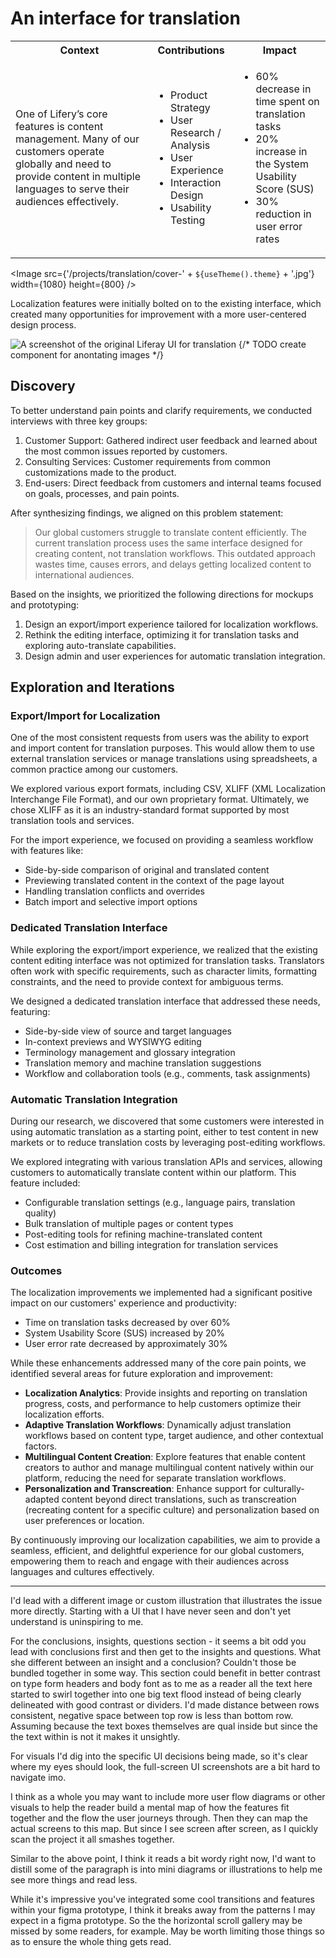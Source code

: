 
# An interface for translation

<table>
  <tr className="text-left">
    <th>Context</th>
    <th>Contributions</th>
    <th>Impact</th>
  </tr>
  <tr>
    <td>
      <p>
        One of Lifery’s core features is content management. Many of our
        customers operate globally and need to provide content in multiple
        languages to serve their audiences effectively.
      </p>
    </td>
    <td>
      <ul>
        <li>Product Strategy</li>
        <li>User Research / Analysis</li>
        <li>User Experience</li>
        <li>Interaction Design</li>
        <li>Usability Testing</li>
      </ul>
    </td>
    <td>
      <ul>
        <li>60% decrease in time spent on translation tasks</li>
        <li>20% increase in the System Usability Score (SUS)</li>
        <li>30% reduction in user error rates</li>
      </ul>
    </td>
  </tr>
</table>

<Image
  src={'/projects/translation/cover-' + `${useTheme().theme}` + '.jpg'}
  width={1080}
  height={800}
/>

Localization features were initially bolted on to the existing interface, which created many opportunities for improvement with a more user-centered design process.

![A screenshot of the original Liferay UI for translation](/projects/translation/before.png 'The original UI for viewing a translation')
{/* TODO create component for anontating images */}

## Discovery

To better understand pain points and clarify requirements, we conducted interviews with three key groups:

1. Customer Support: Gathered indirect user feedback and learned about the most common issues reported by customers.
1. Consulting Services: Customer requirements from common customizations made to the product.
1. End-users: Direct feedback from customers and internal teams focused on goals, processes, and pain points.

After synthesizing findings, we aligned on this problem statement:

> Our global customers struggle to translate content efficiently. The current translation process uses the same interface designed for creating content, not translation workflows. This outdated approach wastes time, causes errors, and delays getting localized content to international audiences.

Based on the insights, we prioritized the following directions for mockups and prototyping:

1. Design an export/import experience tailored for localization workflows.
1. Rethink the editing interface, optimizing it for translation tasks and exploring auto-translate capabilities.
1. Design admin and user experiences for automatic translation integration.

## Exploration and Iterations

### Export/Import for Localization

One of the most consistent requests from users was the ability to export and import content for translation purposes. This would allow them to use external translation services or manage translations using spreadsheets, a common practice among our customers.

We explored various export formats, including CSV, XLIFF (XML Localization Interchange File Format), and our own proprietary format. Ultimately, we chose XLIFF as it is an industry-standard format supported by most translation tools and services.

For the import experience, we focused on providing a seamless workflow with features like:

- Side-by-side comparison of original and translated content
- Previewing translated content in the context of the page layout
- Handling translation conflicts and overrides
- Batch import and selective import options

### Dedicated Translation Interface

While exploring the export/import experience, we realized that the existing content editing interface was not optimized for translation tasks. Translators often work with specific requirements, such as character limits, formatting constraints, and the need to provide context for ambiguous terms.

We designed a dedicated translation interface that addressed these needs, featuring:

- Side-by-side view of source and target languages
- In-context previews and WYSIWYG editing
- Terminology management and glossary integration
- Translation memory and machine translation suggestions
- Workflow and collaboration tools (e.g., comments, task assignments)

### Automatic Translation Integration

During our research, we discovered that some customers were interested in using automatic translation as a starting point, either to test content in new markets or to reduce translation costs by leveraging post-editing workflows.

We explored integrating with various translation APIs and services, allowing customers to automatically translate content within our platform. This feature included:

- Configurable translation settings (e.g., language pairs, translation quality)
- Bulk translation of multiple pages or content types
- Post-editing tools for refining machine-translated content
- Cost estimation and billing integration for translation services

### Outcomes

The localization improvements we implemented had a significant positive impact on our customers' experience and productivity:

- Time on translation tasks decreased by over 60%
- System Usability Score (SUS) increased by 20%
- User error rate decreased by approximately 30%

While these enhancements addressed many of the core pain points, we identified several areas for future exploration and improvement:

- **Localization Analytics**: Provide insights and reporting on translation progress, costs, and performance to help customers optimize their localization efforts.
- **Adaptive Translation Workflows**: Dynamically adjust translation workflows based on content type, target audience, and other contextual factors.
- **Multilingual Content Creation**: Explore features that enable content creators to author and manage multilingual content natively within our platform, reducing the need for separate translation workflows.
- **Personalization and Transcreation**: Enhance support for culturally-adapted content beyond direct translations, such as transcreation (recreating content for a specific culture) and personalization based on user preferences or location.

By continuously improving our localization capabilities, we aim to provide a seamless, efficient, and delightful experience for our global customers, empowering them to reach and engage with their audiences across languages and cultures effectively.

---

I'd lead with a different image or custom illustration that illustrates the issue more directly. Starting with a UI that I have never seen and don't yet understand is uninspiring to me.

For the conclusions, insights, questions section - it seems a bit odd you lead with conclusions first and then get to the insights and questions. What she different between an insight and a conclusion? Couldn't those be bundled together in some way. This section could benefit in better contrast on type form headers and body font as to me as a reader all the text here started to swirl together into one big text flood instead of being clearly delineated with good contrast or dividers. I'd made distance between rows consistent, negative space between top row is less than bottom row. Assuming because the text boxes themselves are qual inside but since the the text within is not it makes it unsightly.

For visuals I'd dig into the specific UI decisions being made, so it's clear where my eyes should look, the full-screen UI screenshots are a bit hard to navigate imo.

I think as a whole you may want to include more user flow diagrams or other visuals to help the reader build a mental map of how the features fit together and the flow the user journeys through. Then they can map the actual screens to this map. But since I see screen after screen, as I quickly scan the project it all smashes together.

Similar to the above point, I think it reads a bit wordy right now, I'd want to distill some of the paragraph is into mini diagrams or illustrations to help me see more things and read less.

While it's impressive you've integrated some cool transitions and features within your figma prototype, I think it breaks away from the patterns I may expect in a figma prototype. So the the horizontal scroll gallery may be missed by some readers, for example. May be worth limiting those things so as to ensure the whole thing gets read.
